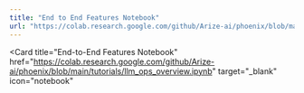 ```yaml
---
title: "End to End Features Notebook"
url: "https://colab.research.google.com/github/Arize-ai/phoenix/blob/main/tutorials/llm_ops_overview.ipynb"
---
```


<Card 
  title="End-to-End Features Notebook"
  href="https://colab.research.google.com/github/Arize-ai/phoenix/blob/main/tutorials/llm_ops_overview.ipynb"
  target="_blank"
  icon="notebook"
>
</Card>
